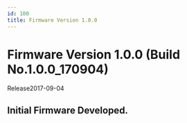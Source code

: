 ```yaml
---
id: 100
title: Firmware Version 1.0.0
---
```


# Firmware Version 1.0.0 (Build No.1.0.0_170904)

Release<Separator/>2017-09-04

## Initial Firmware Developed.